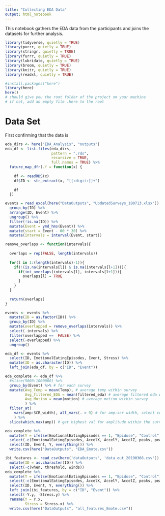 ```yaml
---
title: "Collecting EDA Data"
output: html_notebook
---
```


This notebook gathers the EDA data from the participants and joins the datasets for further analysis.
```r
library(tidyverse, quietly = TRUE)
library(purrr, quietly = TRUE)
library(stringr, quietly = TRUE)
library(furrr, quietly = TRUE)
library(lubridate, quietly = TRUE)
library(broom, quietly = TRUE)
library(knitr, quietly = TRUE)
library(readxl, quietly = TRUE)
```

```r
#install.packages("here")
library(here)
here()
# should give you the root folder of the project on your machine
# if not, add an empty file .here to the root
```

# Data Set

First confirming that the data is 

```r
eda_dirs <- here("EDA_Analysis", "outputs")
eda_df <- list.files(eda_dirs,
                     pattern = ".rds",
                     recursive = TRUE,
                     full.names = TRUE) %>%
  future_map_dfr(.f = function(x) {
    
    df <- readRDS(x)
    df$ID <- str_extract(x, "[[:digit:]]+")
    
    df
  })
```

```r
events = read_excel(here("DataOutputs", "UpdatedSurveys_180713.xlsx")) %>%
  group_by(ID) %>%
  arrange(ID, Event) %>%
  ungroup() %>%
  filter(!is.na(ID)) %>%
  mutate(Event = ymd_hms(Event)) %>%
  mutate(start = Event - 60 * 30) %>%
  mutate(intervals = interval(Event, start))

```

```r
remove_overlaps <- function(intervals){
  
  overlaps = rep(FALSE, length(intervals))
  
  for(l in 1:(length(intervals)-1)){
    if(!(is.na(intervals[l]) & is.na(intervals[l+1]))){
      if(int_overlaps(intervals[l], intervals[l+1])){
        overlaps[l] = TRUE
      }
    }
  }
  
  return(overlaps)
}

events <- events %>%
  mutate(ID = as.factor(ID)) %>%
  group_by(ID) %>%
  mutate(overlapped = remove_overlaps(intervals)) %>%
  select(-intervals) %>%
  filter(overlapped ==  FALSE) %>%
  select(-overlapped) %>%
  ungroup()

eda_df <- events %>%
  select(ID, EmotionalEatingEpisodes, Event, Stress) %>%
  mutate(ID = as.character(ID)) %>%
  left_join(eda_df, by = c("ID", "Event"))
```

```r
eda_complete <- eda_df %>%
  #slice(5000:1000000) %>%
  group_by(Event) %>% # for each survey
  mutate(Avg_Temp = mean(Temp), # average temp within survey
         Avg_filtered_EDA = mean(filtered_eda) # average filtered eda within survey
         Avg_Motion = mean(motion) # average motion within survey
         ) %>%
  filter_at(
    vars(amp:SCR_width), all_vars(. > 0) # for amp:scr width, select complete cases within survey
    ) %>%
  slice(which.max(amp)) # get highest val for amplitude within the survey

```

```r
eda_complete %>%
  mutate(Y = ifelse(EmotionalEatingEpisodes == 1, "Epidose", "Control")) %>%
  select(-c(EmotionalEatingEpisodes, AccelX, AccelY, AccelZ, peaks, peak_start, peak_end, peak_start_times, peak_end_times, half_rise, EDA, datetime, steps, motion, filtered_eda, max_deriv)) %>%
  select(ID, Event, Y, everything()) %>%
  write.csv(here("DataOutputs", "EDA_Emote.csv"))
```

```r
ibi_features <- read_csv(here('dataOutputs', 'data_out_20190308.csv')) %>%
  mutate(ID = as.character(ID)) %>%
  select(-c(when, threshold, winds))
eda_complete %>%
  mutate(Y = ifelse(EmotionalEatingEpisodes == 1, "Epidose", "Control")) %>%
  select(-c(EmotionalEatingEpisodes, AccelX, AccelY, AccelZ, peaks, peak_start, peak_end, peak_start_times, peak_end_times, half_rise, EDA, datetime, steps, motion, filtered_eda, max_deriv)) %>%
  select(ID, Event, Y, everything()) %>%
  left_join(ibi_features, by = c("ID", "Event")) %>%
  select(-Y.y, -Stress.y) %>%
  rename(Y = Y.x,
         Stress = Stress.x) %>%
  write.csv(here("DataOutputs", "all_features_Emote.csv"))
```

